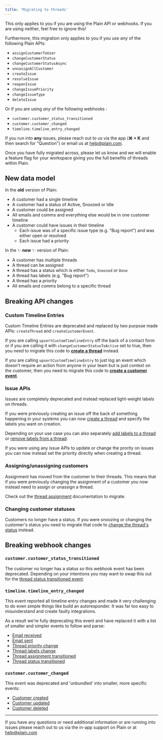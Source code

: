 ```yaml
---
title: 'Migrating to threads'
---
```


<Warning>
  This only applies to you if you are using the Plain API or webhooks. If you are using neither,
  feel free to ignore this!
</Warning>

Furthermore, this migration only applies to you if you use _any_ of the following Plain APIs:

- `assignCustomerToUser`
- `changeCustomerStatus`
- `changeCustomerStatusAsync`
- `unnasignAllCustomer`
- `createIssue`
- `resolveIssue`
- `reopenIssue`
- `changeIssuePriority`
- `changeIssueType`
- `deleteIssue`

Or if you are using _any_ of the following webhooks :

- `customer.customer_status_transitioned`
- `customer.customer_changed`
- `timeline.timeline_entry_changed`

If you run into **any** issues, please reach out to us via the app (**⌘ + K** and then search for "Question") or email us at [help@plain.com](mailto:help@plain.com).

<Note>
  Once you have fully migrated across, please let us know and we will enable a feature flag for your
  workspace giving you the full benefits of threads within Plain.
</Note>

## New data model

In the **old** version of Plain:

- A customer had a single timeline
- A customer had a status of Active, Snoozed or Idle
- A customer could be assigned
- All emails and comms and everything else would be in one customer timeline
- A customer could have issues in their timeline
  - Each issue was of a specific issue type (e.g. "Bug report") and was either open or resolved
  - Each issue had a priority

In the ✨ **new** ✨ version of Plain:

- A customer has multiple threads
- A thread can be assigned
- A thread has a status which is either `Todo`, `Snoozed` or `Done`
- A thread has labels (e.g. "Bug report")
- A thread has a priority
- All emails and comms belong to a specific thread

## Breaking API changes

### Custom Timeline Entries

Custom Timeline Entries are deprecated and replaced by two purpose made APIs: `createThread` and `createCustomerEvent`.

If you are calling `upsertCustomTimelineEntry` off the back of a contact form or if you are calling it with `changeCustomerStatusToActive` set to true, then you need to migrate this code to [**create a thread**](/api-reference/graphql/threads/create) instead.

If you are calling `upsertCustomTimelineEntry` to just log an event which doesn't require an action from anyone in your team but is just context on the customer, then you need to migrate this code to [**create a customer event**](/api-reference/graphql/events/create-customer-event).

### Issue APIs

Issues are completely deprecated and instead replaced light-weight labels on threads.

If you were previously creating an issue off the back of something happening in your systems you can now [create a thread](/api-reference/graphql/threads/create) and specify the labels you want on creation.

Depending on your use case you can also separately [add labels to a thread](/api-reference/graphql/labels/add) or [remove labels from a thread](/api-reference/graphql/labels/remove).

If you were using any issue APIs to update or change the prority on issues you can now instead set the priority directly when creating a thread.

### Assigning/unassigning customers

Assignment has moved from the customer to their threads. This means that if you were previously changing the assignment of a customer you now instead need to assign or unassign a thread.

Check out the [thread assignment](/api-reference/graphql/threads/assignment) documentation to migrate.

### Changing customer statuses

Customers no longer have a status. If you were snoozing or changing the customer's status you need to migrate that code to [change the thread's status](/api-reference/graphql/threads/status-changes/) instead.

## Breaking webhook changes

### `customer.customer_status_transitioned`

The customer no longer has a status so this webhook event has been deprecated. Depending on your intentions you may want to swap this out for the [thread status transitioned event](/api-reference/webhooks/thread-status-transitioned).

### `timeline.timeline_entry_changed`

This event reported all timeline entry changes and made it very challenging to do even simple things like build an autoresponder. It was far too easy to misunderstand and create faulty integrations.

As a result we're fully deprecating this event and have replaced it with a list of smaller and simpler events to follow and parse:

- [Email received](/api-reference/webhooks/thread-email-received)
- [Email sent](/api-reference/webhooks/thread-email-sent)
- [Thread priority change](/api-reference/webhooks/thread-priority-changed)
- [Thread labels change](/api-reference/webhooks/thread-labels-changed)
- [Thread assignment transitioned](/api-reference/webhooks/thread-assignment-transitioned)
- [Thread status transitioned](/api-reference/webhooks/thread-status-transitioned)

### `customer.customer_changed`

This event was deprecated and 'unbundled' into smaller, more specific events:

- [Customer created](/api-reference/webhooks/customer-created)
- [Customer updated](/api-reference/webhooks/customer-updated)
- [Customer deleted ](/api-reference/webhooks/customer-deleted)

---

If you have any questions or need additional information or are running into issues please reach out to us via the in-app support on Plain or at [help@plain.com](mailto:help@plain.com)
